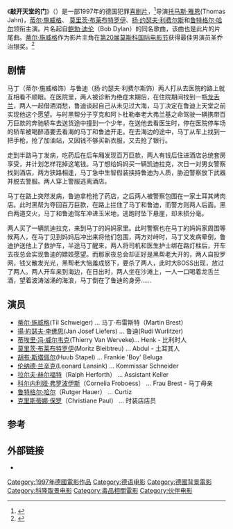 {{distinguish|星際牛仔|星際牛仔：天國之門}}
{{电影信息框
| name = 敲开天堂的门
| image = <!-- 檔案不存在 Knockin’ on Heaven’s Door Poster.jpg ，可從英文維基百科取得 -->
| caption = 电影海报
| director = [[托马斯·雅恩|托马斯·雅恩]]
| producer = [[蒂尔·施威格|蒂尔·施威格]], 托马斯·齐克勒, [[安德烈·亨尼克|安德烈·亨尼克]]
| writer = [[托马斯·雅恩|托马斯·雅恩]], [[蒂尔·施威格|蒂尔·施威格]]
| starring = [[蒂尔·施威格|蒂尔·施威格]]<br>[[扬·约瑟夫·利费尔斯|扬·约瑟夫·利费尔斯]]<br>[[莫里茨·布莱布特罗伊|莫里茨·布莱布特罗伊]]<br>[[蒂埃里·冯·威尔韦克|蒂埃里·冯·威尔韦克]]<br>[[胡布·斯塔佩尔|胡布·斯塔佩尔]]<br>[[鲁特格尔·哈尔|鲁特格尔·哈尔]]<br>[[汉妮丝·珍妮克|汉妮丝·珍妮克]]<br>[[拉尔夫·赫尔福特|拉尔夫·赫尔福特]]
| music = Selig, Franz Plasa
| cinematography = [[格罗·斯特芬|格罗·斯特芬]]
| editing = Alexander Berner
| studio = Mr. Brown Entertainment
| distributor = [[博伟国际|博伟国际]]
| released = 1997年2月20日
| runtime = 86分钟
| country = 德国
| language = [[德语|德语]]
| budget = 3,500,000 DM
}}

《'''敲开天堂的门'''》（{{lang-en|'''Knockin' on Heaven's Door'''}}）是一部1997年的德国犯罪[[喜劇電影|喜剧片]]，<ref name = imdb>{{IMDb title|id=0119472|title=Knockin' on Heaven's Door}}</ref>导演[[托马斯·雅恩|托马斯·雅恩]](Thomas Jahn)，[[蒂尔·施威格|蒂尔·施威格]]、 [[莫里茨·布莱布特罗伊|莫里茨·布莱布特罗伊]]、[[扬·约瑟夫·利费尔斯|扬·约瑟夫·利费尔斯]]和[[鲁特格尔·哈尔|鲁特格尔·哈尔]]领衔主演。片名起自[[鲍勃·迪伦|鲍勃·迪伦]]（Bob Dylan）的同名歌曲，该曲也是此片的片尾曲。[[蒂尔·施威格|蒂尔·施威格]]作为影片主角在[[第20届莫斯科国际电影节|第20届莫斯科国际电影节]]获得最佳男演员圣乔治银奖。<ref name="Moscow1997">{{cite web|title=20th Moscow International Film Festival (1997)|url=http://www.moscowfilmfestival.ru/miff34/eng/archives/?year=1997|accessdate=2013-03-22|work=MIFF|archiveurl=https://web.archive.org/web/20130322163106/http://moscowfilmfestival.ru/miff34/eng/archives/?year=1997|archivedate=2013-03-22|deadurl=yes}}</ref>

==剧情==
马丁（蒂尔·施威格饰）与鲁迪（扬·约瑟夫·利费尔斯饰）两人打从去医院的路上就互相看不顺眼。在医院里，两人被诊断为绝症末期后，在住院期间找到一瓶[[龙舌兰|龙舌兰]]，两人一起借酒消愁，鲁迪谈起自己从未见过大海，马丁决定在鲁迪上天堂之前实现他这个愿望。与时黑帮分子亨克和阿卜杜勒奉老大弗兰基之命驾驶一辆携带百万巨款的奔驰轿车去送货途中撞到一个少年，在送他去看医生时，停在医院停车场的轿车被喝醉酒要去看海的马丁和鲁迪开走。在去海边的途中，马丁从车上找到一把手枪，抢了加油站，又因钱不够买新衣服，又去抢了银行。

走到半路马丁发病，吃药后在后车厢发现百万巨款，两人有钱后住进酒店总统套房享受，并计划怎样花掉这笔钱。马丁想给妈妈买一辆凯迪拉克，次日一对男女警察找到酒店，两方狭路相逢，马丁急中生智假装挟持鲁迪为人质，胁迫警察放下武器并脱去警服。两人穿上警服逃离酒店。

马丁在路上突然发病，鲁迪拿枪抢了药店，之后两人被警察包围在一家土耳其烤肉店。此时黑帮为夺回百万巨款，在路上拦住了马丁和鲁迪，而警方则两人后面。黑白两道交火，马丁和鲁迪驾车冲进玉米地，逃跑时坠下悬崖，却未损分毫。

两人买了一辆凯迪拉克，来到马丁的妈妈家里。此时警察也在马丁的妈妈家周围等候两人，在马丁见到妈妈后冲出来将他们包围，两方对峙时，马丁又发病晕倒，鲁迪护送他上了救护车，半途马丁醒来，两人将司机和医生护士绑在路灯柱后，开车去夜总会实现鲁迪的嫖妓愿望。而那家夜总会却正好是黑帮老大开的，两人自投罗网，钱又散发光光，黑帮老大恼羞成怒下，要杀了两人，此时大BOSS出现，放过了两人。两人开车来到海边，在日出时，两人坐在沙滩上，一人一口喝着龙舌兰酒，望着波涛汹涌的海浪，马丁倒在了鲁迪的身旁......

{{Quotation|
天堂里只有一个主题，就是大海，黄昏的时候，一个火球掉进大海的时候是多么的壮观！唯一留下的是，像烛光一样的灵魂的火种。
}}

==演员==
*[[蒂尔·施威格|蒂尔·施威格]](Til Schweiger)	... 	马丁·布雷斯特（Martin Brest）
*[[揚·約瑟夫·李佛思|揚·約瑟夫·李佛思]](Jan Josef Liefers)	... 	鲁迪(Rudi Wurlitzer)
*[[蒂埃里·冯·威尔韦克|蒂埃里·冯·威尔韦克]](Thierry Van Werveke)... 	Henk - 比利时人
*[[莫里茨·布莱布特罗伊|莫里茨·布莱布特罗伊]](Moritz Bleibtreu)	... 	Abdul - 土耳其人
*[[胡布·斯塔佩尔|胡布·斯塔佩尔]](Huub Stapel)	... 	Frankie 'Boy' Beluga
*[[伦纳德·兰辛克|伦纳德·兰辛克]](Leonard Lansink)	... 	Kommissar Schneider
*[[拉尔夫·赫尔福特|拉尔夫·赫尔福特]]（Ralph Herforth）	... 	Assistant Keller
*[[科尔内利娅·弗罗波伊斯|科尔内利娅·弗罗波伊斯]]（Cornelia Froboess）	... 	Frau Brest - 马丁母亲
*[[鲁特格尔·哈尔|鲁特格尔·哈尔]]（Rutger Hauer）	... 	Curtiz
*[[克里斯蒂娜·保罗|克里斯蒂娜·保罗]]（Christiane Paul）	... 	时装店店员

== 参考 ==
{{reflist}}

==外部链接==
* {{IMDb title|0119472|Knockin' on Heaven's Door}}

{{DEFAULTSORT:Knockin' On Heaven's Door (Film)}}
[[Category:1997年德國電影作品|Category:1997年德國電影作品]]
[[Category:德语电影|Category:德语电影]]
[[Category:德國背景電影|Category:德國背景電影]]
[[Category:科隆取景电影|Category:科隆取景电影]]
[[Category:毒品相關電影|Category:毒品相關電影]]
[[Category:伙伴电影|Category:伙伴电影]]